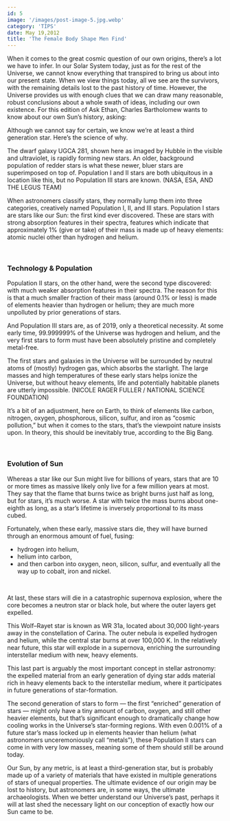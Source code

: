```yaml
---
id: 5
image: '/images/post-image-5.jpg.webp'
category: 'TIPS'
date: May 19,2012
title: 'The Female Body Shape Men Find'
---
```


When it comes to the great cosmic question of our own origins, there’s a lot we have to infer. In our Solar System today, just as for the rest of the Universe, we cannot know everything that transpired to bring us about into our present state. When we view things today, all we see are the survivors, with the remaining details lost to the past history of time. However, the Universe provides us with enough clues that we can draw many reasonable, robust conclusions about a whole swath of ideas, including our own existence. For this edition of Ask Ethan, Charles Bartholomew wants to know about our own Sun’s history, asking:

Although we cannot say for certain, we know we’re at least a third generation star. Here’s the science of why.

The dwarf galaxy UGCA 281, shown here as imaged by Hubble in the visible and ultraviolet, is rapidly forming new stars. An older, background population of redder stars is what these newer, bluer stars are superimposed on top of. Population I and II stars are both ubiquitous in a location like this, but no Population III stars are known. (NASA, ESA, AND THE LEGUS TEAM)

When astronomers classify stars, they normally lump them into three categories, creatively named Population I, II, and III stars. Population I stars are stars like our Sun: the first kind ever discovered. These are stars with strong absorption features in their spectra, features which indicate that approximately 1% (give or take) of their mass is made up of heavy elements: atomic nuclei other than hydrogen and helium.

<br />

### Technology & Population

Population II stars, on the other hand, were the second type discovered: with much weaker absorption features in their spectra. The reason for this is that a much smaller fraction of their mass (around 0.1% or less) is made of elements heavier than hydrogen or helium; they are much more unpolluted by prior generations of stars.

And Population III stars are, as of 2019, only a theoretical necessity. At some early time, 99.999999% of the Universe was hydrogen and helium, and the very first stars to form must have been absolutely pristine and completely metal-free.

The first stars and galaxies in the Universe will be surrounded by neutral atoms of (mostly) hydrogen gas, which absorbs the starlight. The large masses and high temperatures of these early stars helps ionize the Universe, but without heavy elements, life and potentially habitable planets are utterly impossible. (NICOLE RAGER FULLER / NATIONAL SCIENCE FOUNDATION)

It’s a bit of an adjustment, here on Earth, to think of elements like carbon, nitrogen, oxygen, phosphorous, silicon, sulfur, and iron as “cosmic pollution,” but when it comes to the stars, that’s the viewpoint nature insists upon. In theory, this should be inevitably true, according to the Big Bang.

<br />

### Evolution of Sun

Whereas a star like our Sun might live for billions of years, stars that are 10 or more times as massive likely only live for a few million years at most. They say that the flame that burns twice as bright burns just half as long, but for stars, it’s much worse. A star with twice the mass burns about one-eighth as long, as a star’s lifetime is inversely proportional to its mass cubed.

Fortunately, when these early, massive stars die, they will have burned through an enormous amount of fuel, fusing:

- hydrogen into helium,
- helium into carbon,
- and then carbon into oxygen, neon, silicon, sulfur, and eventually all the way up to cobalt, iron and nickel.

<br />

At last, these stars will die in a catastrophic supernova explosion, where the core becomes a neutron star or black hole, but where the outer layers get expelled.

This Wolf–Rayet star is known as WR 31a, located about 30,000 light-years away in the constellation of Carina. The outer nebula is expelled hydrogen and helium, while the central star burns at over 100,000 K. In the relatively near future, this star will explode in a supernova, enriching the surrounding interstellar medium with new, heavy elements.

This last part is arguably the most important concept in stellar astronomy: the expelled material from an early generation of dying star adds material rich in heavy elements back to the interstellar medium, where it participates in future generations of star-formation.

The second generation of stars to form — the first “enriched” generation of stars — might only have a tiny amount of carbon, oxygen, and still other heavier elements, but that’s significant enough to dramatically change how cooling works in the Universe’s star-forming regions. With even 0.001% of a future star’s mass locked up in elements heavier than helium (what astronomers unceremoniously call “metals”), these Population II stars can come in with very low masses, meaning some of them should still be around today.

Our Sun, by any metric, is at least a third-generation star, but is probably made up of a variety of materials that have existed in multiple generations of stars of unequal properties. The ultimate evidence of our origin may be lost to history, but astronomers are, in some ways, the ultimate archaeologists. When we better understand our Universe’s past, perhaps it will at last shed the necessary light on our conception of exactly how our Sun came to be.
